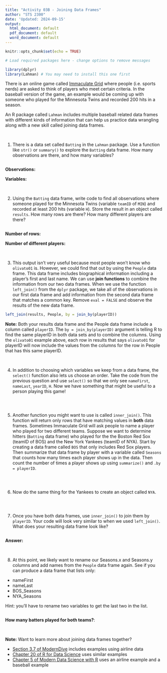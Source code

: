 ```yaml
---
title: "Activity 03B - Joining Data Frames"
author: "STS 2300"
date: 'Updated: 2024-09-15'
output:
  html_document: default
  pdf_document: default
  word_document: default
---
```


```r
knitr::opts_chunk$set(echo = TRUE)
```

```r
# Load required packages here - change options to remove messages

library(dplyr)
library(Lahman) # You may need to install this one first
```

There is an online game called [Immaculate Grid](https://www.immaculategrid.com/) where people (i.e. sports nerds) are asked to think of players who meet certain criteria. In the baseball version of the game, an example would be coming up with someone who played for the Minnesota Twins and recorded 200 hits in a season.

An R package called `Lahman` includes multiple baseball related data frames with different kinds of information that can help us practice data wrangling along with a new skill called joining data frames.


<br>


1. There is a data set called `Batting` in the `Lahman` package. Use a function like `str()` or `summary()` to explore the `Batting` data frame. How many observations are there, and how many variables?

```r

```

**Observations:**

**Variables:**

<br>


2. Using the `Batting` data frame, write code to find all observations where someone played for the Minnesota Twins (variable `teamID` of `MIN`) and recorded at least 200 hits (variable `H`). Store the result in an object called `results`. How many rows are there? How many different players are there?

```r

```

**Number of rows:**

**Number of different players:**

<br>


3. This output isn't very useful because most people won't know who `olivato01` is. However, we could find that out by using the `People` data frame. This data frame includes biographical information including a player's first and last name. We can use **join functions** to combine the information from our two data frames. When we use the function `left_join()` from the `dplyr` package, we take all of the observations in our first data frame and add information from the second data frame that matches a common key. Remove `eval = FALSE` and observe the results of the new data frame.

```r
left_join(results, People, by = join_by(playerID))
```

**Note:** Both your results data frame and the People data frame include a column called `playerID`. The `by = join_by(playerID)` argument is telling R to find the same playerID in both data sets and to combine the columns. Using the `olivato01` example above, each row in results that says `olivato01` for playerID will now include the values from the columns for the row in People that has this same playerID.

<br>


4. In addition to choosing which variables we keep from a data frame, the `select()` function also lets us choose an order. Take the code from the previous question and use `select()` so that we only see `nameFirst`, `nameLast`, `yearID`, `H`. Now we have something that might be useful to a person playing this game!

```r

```

<br>


5. Another function you might want to use is called `inner_join()`. This function will return only rows that have matching values in **both** data frames. Sometimes Immaculate Grid will ask people to name a player who played for two different teams. Suppose we want to determine hitters (`Batting` data frame) who played for the the Boston Red Sox (teamID of BOS) and the New York Yankees (teamID of NYA). Start by creating a data frame called `BOS` that only includes Red Sox players. Then summarize that data frame by player with a variable called `Seasons` that counts how many times each player shows up in the data. Then count the number of times a player shows up using `summarize()` and `.by = playerID`.

```r

```

<br>


6. Now do the same thing for the Yankees to create an object called `NYA`.

```r

```

<br>


7. Once you have both data frames, use `inner_join()` to join them by `playerID`. Your code will look very similar to when we used `left_join()`. What does your resulting data frame look like?

```r

```

**Answer:**

<br>


8. At this point, we likely want to rename our Seasons.x and Seasons.y columns and add names from the `People` data frame again. See if you can produce a data frame that lists only:

  - nameFirst
  - nameLast
  - BOS_Seasons
  - NYA_Seasons
  
Hint: you'll have to rename two variables to get the last two in the list.
  
```r

```

**How many batters played for both teams?**:


<br>


**Note:** Want to learn more about joining data frames together?

  - [Section 3.7 of ModernDive](https://moderndive.com/3-wrangling.html#joins) includes examples using airline data
  - [Chapter 20 of R for Data Science](https://r4ds.hadley.nz/joins) uses similar examples
  - [Chapter 5 of Modern Data Science with R](https://mdsr-book.github.io/mdsr3e/05-joins.html) uses an airline example and a baseball example